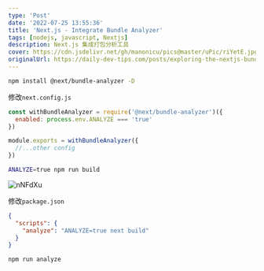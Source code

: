 ```yaml
---
type: 'Post'
date: '2022-07-25 13:55:36'
title: 'Next.js - Integrate Bundle Analyzer'
tags: [nodejs, javascript, Nextjs]
description: Next.js 集成打包分析工具
cover: https://cdn.jsdelivr.net/gh/manonicu/pics@master/uPic/riYetE.jpg
originalUrl: https://daily-dev-tips.com/posts/exploring-the-nextjs-bundle-analyzer/
---
```


```bash
npm install @next/bundle-analyzer -D
```

修改`next.config.js`

```js
const withBundleAnalyzer = require('@next/bundle-analyzer')({
  enabled: process.env.ANALYZE === 'true'
})

module.exports = withBundleAnalyzer({
  //...other config
})
```

```bash
ANALYZE=true npm run build
```

![nNFdXu](https://cdn.jsdelivr.net/gh/manonicu/pics@master/uPic/nNFdXu.jpg)

修改`package.json`

```json
{
  "scripts": {
    "analyze": "ANALYZE=true next build"
  }
}
```

`npm run analyze`

